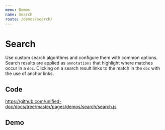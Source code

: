 ```yaml
---
menu: Demos
name: Search
route: /demos/search/
---
```



# Search

Use custom search algorithms and configure them with common options. Search results are applied as `annotations` that highlight where matches occur in a `doc`.  Clicking on a search result links to the match in the `doc` with the use of anchor links.

## Code
https://github.com/unified-doc/docs/tree/master/pages/demos/search/search.js

## Demo
<Search />
